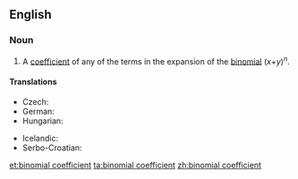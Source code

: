 ==English==

===Noun===
{{en-noun}}

# {{label|en|combinatorics}} A [[coefficient]] of any of the terms in the expansion of the [[binomial]] (''x''+''y'')<sup>''n''</sup>.

====Translations====
{{trans-top|binomial coefficient}}
* Czech: {{t|cs|kombinační číslo|n}}
* German: {{t|de|Binomialkoeffizient|m}}
* Hungarian: {{t|hu|binomiális együttható}}
{{trans-mid}}
* Icelandic: {{t|is|tvíliðustuðull|m}}
* Serbo-Croatian: {{t|sh|binomni koeficijent|m}}
{{trans-bottom}}

[[et:binomial coefficient]]
[[ta:binomial coefficient]]
[[zh:binomial coefficient]]